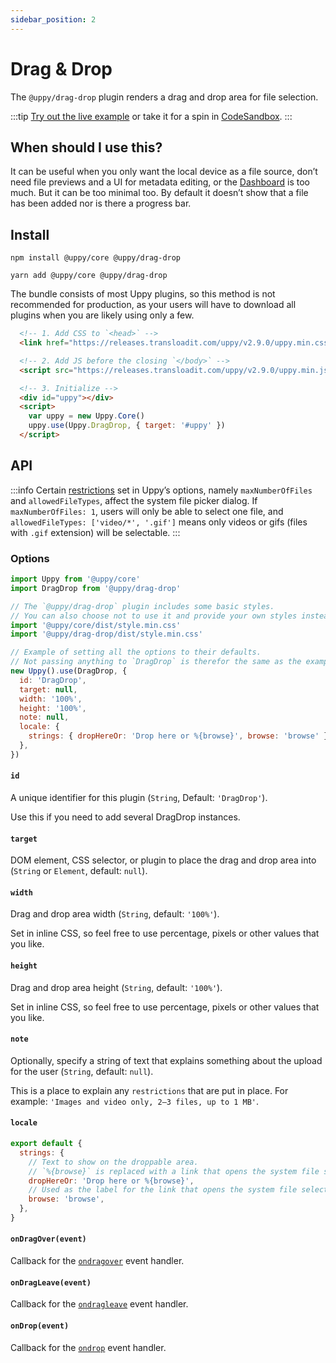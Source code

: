 ```yaml
---
sidebar_position: 2
---
```



# Drag & Drop

The `@uppy/drag-drop` plugin renders a drag and drop area for file selection.

:::tip
[Try out the live example](/examples) or take it for a spin in [CodeSandbox](https://codesandbox.io/s/uppy-drag-drop-gyewzx?file=/src/index.js).
:::

## When should I use this?

It can be useful when you only want the local device as a file source, don’t need file previews and a UI for metadata editing,
or the [Dashboard](/docs/dashboard/) is too much. But it can be too minimal too.
By default it doesn’t show that a file has been added nor is there a progress bar.

## Install

<Tabs>
  <TabItem value="npm" label="NPM" default>

  ```shell
  npm install @uppy/core @uppy/drag-drop
  ```

  </TabItem>

  <TabItem value="yarn" label="Yarn">

  ```shell
  yarn add @uppy/core @uppy/drag-drop
  ```

  </TabItem>

  <TabItem value="cdn" label="CDN">
    <Admonition type="caution">
      <p>
        The bundle consists of most Uppy plugins, so this method is not recommended for production,
        as your users will have to download all plugins when you are likely using only a few.
      </p>
    </Admonition>

  ```html
    <!-- 1. Add CSS to `<head>` -->
    <link href="https://releases.transloadit.com/uppy/v2.9.0/uppy.min.css" rel="stylesheet">

    <!-- 2. Add JS before the closing `</body>` -->
    <script src="https://releases.transloadit.com/uppy/v2.9.0/uppy.min.js"></script>

    <!-- 3. Initialize -->
    <div id="uppy"></div>
    <script>
      var uppy = new Uppy.Core()
      uppy.use(Uppy.DragDrop, { target: '#uppy' })
    </script>
  ```
  </TabItem>
</Tabs>

## API

:::info
Certain [restrictions](/docs/uppy#restrictions) set in Uppy’s options, namely `maxNumberOfFiles` and `allowedFileTypes`,
affect the system file picker dialog. If `maxNumberOfFiles: 1`, users will only be able to select one file,
and `allowedFileTypes: ['video/*', '.gif']` means only videos or gifs (files with `.gif` extension) will be selectable.
:::

### Options

```js
import Uppy from '@uppy/core'
import DragDrop from '@uppy/drag-drop'

// The `@uppy/drag-drop` plugin includes some basic styles.
// You can also choose not to use it and provide your own styles instead.
import '@uppy/core/dist/style.min.css'
import '@uppy/drag-drop/dist/style.min.css'

// Example of setting all the options to their defaults.
// Not passing anything to `DragDrop` is therefor the same as the example below.
new Uppy().use(DragDrop, {
  id: 'DragDrop',
  target: null,
  width: '100%',
  height: '100%',
  note: null,
  locale: {
    strings: { dropHereOr: 'Drop here or %{browse}', browse: 'browse' },
  },
})
```

#### `id`

A unique identifier for this plugin (`String`, Default: `'DragDrop'`).

Use this if you need to add several DragDrop instances.

#### `target`

DOM element, CSS selector, or plugin to place the drag and drop area into (`String` or `Element`, default: `null`).

#### `width`

Drag and drop area width (`String`, default: `'100%'`).

Set in inline CSS, so feel free to use percentage, pixels or other values that you like.

#### `height`

Drag and drop area height (`String`, default: `'100%'`).

Set in inline CSS, so feel free to use percentage, pixels or other values that you like.

#### `note`

Optionally, specify a string of text that explains something about the upload for the user (`String`, default: `null`).

This is a place to explain any `restrictions` that are put in place. For example: `'Images and video only, 2–3 files, up to 1 MB'`.

#### `locale`

```js
export default {
  strings: {
    // Text to show on the droppable area.
    // `%{browse}` is replaced with a link that opens the system file selection dialog.
    dropHereOr: 'Drop here or %{browse}',
    // Used as the label for the link that opens the system file selection dialog.
    browse: 'browse',
  },
}
```

#### `onDragOver(event)`

Callback for the [`ondragover`][ondragover] event handler.

#### `onDragLeave(event)`

Callback for the [`ondragleave`][ondragleave] event handler.

#### `onDrop(event)`

Callback for the [`ondrop`][ondrop] event handler.

[ondragover]: https://developer.mozilla.org/en-US/docs/Web/API/GlobalEventHandlers/ondragover

[ondragleave]: https://developer.mozilla.org/en-US/docs/Web/API/GlobalEventHandlers/ondragleave

[ondrop]: https://developer.mozilla.org/en-US/docs/Web/API/GlobalEventHandlers/ondrop
